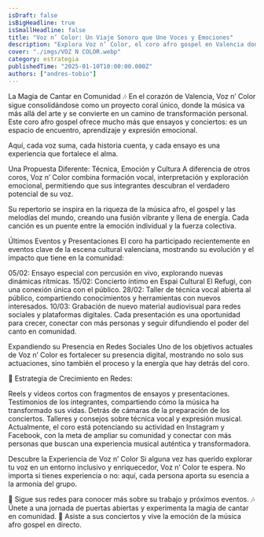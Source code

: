 ```yaml
---
isDraft: false
isBigHeadline: true
isSmallHeadline: false
title: "Voz n’ Color: Un Viaje Sonoro que Une Voces y Emociones"
description: "Explora Voz n’ Color, el coro afro gospel en Valencia donde la música es una herramienta de conexión, aprendizaje y crecimiento personal."
cover: "./imgs/VOZ N COLOR.webp"
category: estrategia
publishedTime: "2025-01-10T10:00:00.000Z"
authors: ["andres-tobio"]
---
```


La Magia de Cantar en Comunidad 🎶
En el corazón de Valencia, Voz n’ Color sigue consolidándose como un proyecto coral único, donde la música va más allá del arte y se convierte en un camino de transformación personal. Este coro afro gospel ofrece mucho más que ensayos y conciertos: es un espacio de encuentro, aprendizaje y expresión emocional.

Aquí, cada voz suma, cada historia cuenta, y cada ensayo es una experiencia que fortalece el alma.

Una Propuesta Diferente: Técnica, Emoción y Cultura
A diferencia de otros coros, Voz n’ Color combina formación vocal, interpretación y exploración emocional, permitiendo que sus integrantes descubran el verdadero potencial de su voz.

Su repertorio se inspira en la riqueza de la música afro, el gospel y las melodías del mundo, creando una fusión vibrante y llena de energía. Cada canción es un puente entre la emoción individual y la fuerza colectiva.

Últimos Eventos y Presentaciones
El coro ha participado recientemente en eventos clave de la escena cultural valenciana, mostrando su evolución y el impacto que tiene en la comunidad:

05/02: Ensayo especial con percusión en vivo, explorando nuevas dinámicas rítmicas.
15/02: Concierto íntimo en Espai Cultural El Refugi, con una conexión única con el público.
28/02: Taller de técnica vocal abierta al público, compartiendo conocimientos y herramientas con nuevos interesados.
10/03: Grabación de nuevo material audiovisual para redes sociales y plataformas digitales.
Cada presentación es una oportunidad para crecer, conectar con más personas y seguir difundiendo el poder del canto en comunidad.

Expandiendo su Presencia en Redes Sociales
Uno de los objetivos actuales de Voz n’ Color es fortalecer su presencia digital, mostrando no solo sus actuaciones, sino también el proceso y la energía que hay detrás del coro.

📲 Estrategia de Crecimiento en Redes:

Reels y videos cortos con fragmentos de ensayos y presentaciones.
Testimonios de los integrantes, compartiendo cómo la música ha transformado sus vidas.
Detrás de cámaras de la preparación de los conciertos.
Talleres y consejos sobre técnica vocal y expresión musical.
Actualmente, el coro está potenciando su actividad en Instagram y Facebook, con la meta de ampliar su comunidad y conectar con más personas que buscan una experiencia musical auténtica y transformadora.

Descubre la Experiencia de Voz n’ Color
Si alguna vez has querido explorar tu voz en un entorno inclusivo y enriquecedor, Voz n’ Color te espera. No importa si tienes experiencia o no: aquí, cada persona aporta su esencia a la armonía del grupo.

🎤 Sigue sus redes para conocer más sobre su trabajo y próximos eventos.
🎶 Únete a una jornada de puertas abiertas y experimenta la magia de cantar en comunidad.
📅 Asiste a sus conciertos y vive la emoción de la música afro gospel en directo.
